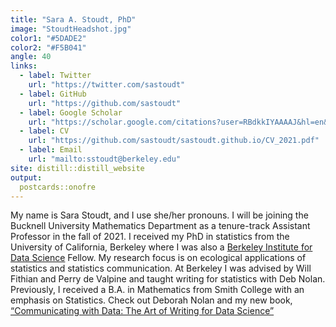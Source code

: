 ```yaml
---
title: "Sara A. Stoudt, PhD"
image: "StoudtHeadshot.jpg"
color1: "#5DADE2"
color2: "#F5B041"
angle: 40
links:
  - label: Twitter
    url: "https://twitter.com/sastoudt"
  - label: GitHub
    url: "https://github.com/sastoudt"
  - label: Google Scholar
    url: "https://scholar.google.com/citations?user=RBdkkIYAAAAJ&hl=en&oi=ao"
  - label: CV
    url: "https://github.com/sastoudt/sastoudt.github.io/CV_2021.pdf"
  - label: Email
    url: "mailto:sstoudt@berkeley.edu"
site: distill::distill_website
output:
  postcards::onofre
---
```

 
My name is Sara Stoudt, and I use she/her pronouns. I will be joining the Bucknell University Mathematics Department as a tenure-track Assistant Professor in the fall of 2021. I received my PhD in statistics from the University of California, Berkeley where I was also a [Berkeley Institute for Data Science](https://bids.berkeley.edu/) Fellow. My research focus is on ecological applications of statistics and statistics communication. At Berkeley I was advised by Will Fithian and Perry de Valpine and taught writing for statistics with Deb Nolan. Previously, I received a B.A. in Mathematics from Smith College with an emphasis on Statistics. Check out Deborah Nolan and my new book, ["Communicating with Data: The Art of Writing for Data Science"](https://twitter.com/sastoudt/status/1390675020209340420?s=20")